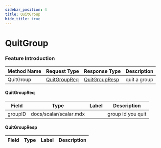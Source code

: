 ```yaml
---
sidebar_position: 4
title: QuitGroup
hide_title: true
---
```


# QuitGroup

### Feature Introduction



| Method Name | Request Type | Response Type | Description |
| ----------- | ------------ | ------------- | ------------- |
| QuitGroup | [QuitGroupReq](docs/group/index.mdx#QuitGroupReq) | [QuitGroupResp](docs/group/index.mdx#QuitGroupResp) | quit a group |
 

#### QuitGroupReq
| Field | Type | Label | Description |
| ----- | ---- | ----- | ----------- |
| groupID | docs/scalar/scalar.mdx |  | group id you quit |
 

#### QuitGroupResp
| Field | Type | Label | Description |
| ----- | ---- | ----- | ----------- |


